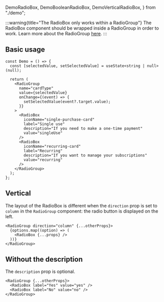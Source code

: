   DemoRadioBox,
  DemoBooleanRadioBox,
  DemoVerticalRadioBox,
} from "./demo";

:::warning{title="The RadioBox only works within a RadioGroup"}
The RadioBox component should be wrapped inside a RadioGroup in order to work.
Learn more about the RadioGroup [here](/docs/components/radio-group).
:::

## Basic usage

<Preview>
  <DemoRadioBox />
</Preview>

```tsx sandbox
const Demo = () => {
  const [selectedValue, setSelectedValue] = useState<string | null>(null);

  return (
    <RadioGroup
      name="cardType"
      value={selectedValue}
      onChange={(event) => {
        setSelectedValue(event?.target.value);
      }}
    >
      <RadioBox
        iconName="single-purchase-card"
        label="Single use"
        description="If you need to make a one-time payment"
        value="singleUse"
      />
      <RadioBox
        iconName="recurring-card"
        label="Recurring"
        description="If you want to manage your subscriptions"
        value="recurring"
      />
    </RadioGroup>
  );
};
```

## Vertical

The layout of the RadioBox is different when the `direction` prop is set to `column` in the `RadioGroup` component: the radio button is displayed on the left.

<Preview>
  <DemoVerticalRadioBox />
</Preview>

```tsx
<RadioGroup direction="column" {...otherProps}>
  {options.map((option) => (
    <RadioBox {...props} />
  ))}
</RadioGroup>
```

## Without the description

The `description` prop is optional.

<Preview>
  <DemoBooleanRadioBox />
</Preview>

```tsx
<RadioGroup {...otherProps}>
  <RadioBox label="Yes" value="yes" />
  <RadioBox label="No" value="no" />
</RadioGroup>
```
